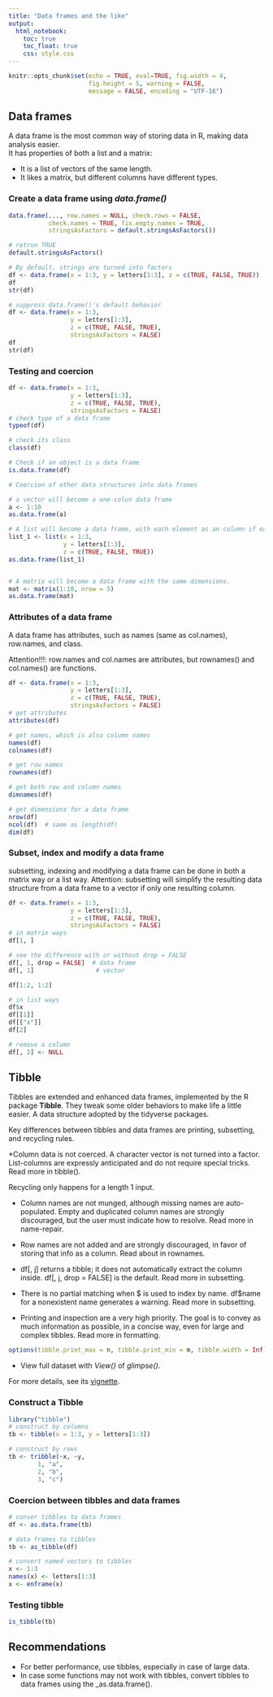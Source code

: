 ---
title: "Data frames and the like"
output: 
  html_notebook:
    toc: true
    toc_float: true
    css: style.css
---

```{r include = FALSE}
knitr::opts_chunk$set(echo = TRUE, eval=TRUE, fig.width = 4, 
                      fig.height = 5, warning = FALSE, 
                      message = FALSE, encoding = "UTF-16")
```

## Data frames

A data frame is the most common way of storing data in R, making data analysis easier.  
It has properties of both a list and a matrix:  

* It is a list of vectors of the same length.  
* It likes a matrix, but different columns have different types.

### Create a data frame using _data.frame()_

```{r eval = FALSE}

data.frame(..., row.names = NULL, check.rows = FALSE,
           check.names = TRUE, fix.empty.names = TRUE,
           stringsAsFactors = default.stringsAsFactors())

# retrun TRUE
default.stringsAsFactors()
```

```{r}
# By default, strings are turned into factors
df <- data.frame(x = 1:3, y = letters[1:3], z = c(TRUE, FALSE, TRUE))
df
str(df)

# suppress data.frame()'s default behavior
df <- data.frame(x = 1:3, 
                 y = letters[1:3], 
                 z = c(TRUE, FALSE, TRUE), 
                 stringsAsFactors = FALSE)
df
str(df)
```

### Testing and coercion

```{r eval = FALSE}
df <- data.frame(x = 1:3, 
                 y = letters[1:3], 
                 z = c(TRUE, FALSE, TRUE), 
                 stringsAsFactors = FALSE)
# check type of a data frame
typeof(df)

# check its class
class(df)

# Check if an object is a data frame
is.data.frame(df)

# Coercion of other data structures into data frames

# a vector will become a one-colun data frame
a <- 1:10
as.data.frame(a)

# A list will become a data frame, with each element as an column if each list element has the same length; otherwise R throws an error
list_1 <- list(x = 1:3, 
               y = letters[1:3], 
               z = c(TRUE, FALSE, TRUE))
as.data.frame(list_1)


# A matrix will become a data frame with the same dimensions.
mat <- matrix(1:10, nrow = 5)
as.data.frame(mat)
```

### Attributes of a data frame
A data frame has attributes, such as names (same as col.names), row.names, and class.

Attention!!!: row.names and col.names are attributes, but rownames() and col.names() are functions.

```{r eval = FALSE}
df <- data.frame(x = 1:3, 
                 y = letters[1:3], 
                 z = c(TRUE, FALSE, TRUE), 
                 stringsAsFactors = FALSE)
# get attributes
attributes(df)

# get names, which is also column names
names(df)
colnames(df)

# get row names
rownames(df)

# get both row and column names
dimnames(df)

# get dimensions for a data frame 
nrow(df)
ncol(df)  # same as length(df)
dim(df)
```
### Subset, index and modify a data frame
subsetting, indexing and modifying a data frame can be done in both a matrix way or a list way.
Attention: subsetting will simplify the resulting data structure from a data frame to a vector if only one resulting column. 

```{r eval = FALSE}
df <- data.frame(x = 1:3, 
                 y = letters[1:3], 
                 z = c(TRUE, FALSE, TRUE), 
                 stringsAsFactors = FALSE)
# in matrix ways
df[1, ]

# see the difference with or without drop = FALSE
df[, 1, drop = FALSE]  # data frame
df[, 1]                 # vector

df[1:2, 1:2]

# in list ways
df$x
df[[1]]
df[["x"]]
df[2]

# remove a column
df[, 2] <- NULL
```

## Tibble
Tibbles are extended and enhanced data frames, implemented by the R package **Tibble**. They tweak some older behaviors to make life a little easier. A data structure adopted by the tidyverse packages.

Key differences between tibbles and data frames are printing, subsetting, and recycling rules.  

*Column data is not coerced. A character vector is not turned into a factor. List-columns are expressly anticipated and do not require special tricks. Read more in tibble().  

Recycling only happens for a length 1 input.  

* Column names are not munged, although missing names are auto-populated. Empty and duplicated column names are strongly discouraged, but the user must indicate how to resolve. Read more in name-repair.  

* Row names are not added and are strongly discouraged, in favor of storing that info as a column. Read about in rownames.  

* df[, j] returns a tibble; it does not automatically extract the column inside. df[, j, drop = FALSE] is the default. Read more in subsetting.  

* There is no partial matching when $ is used to index by name. df$name for a nonexistent name generates a warning. Read more in subsetting.  

* Printing and inspection are a very high priority. The goal is to convey as much information as possible, in a concise way, even for large and complex tibbles. Read more in formatting.  
```{r eval = FALSE}
options(tibble.print_max = n, tibble.print_min = m, tibble.width = Inf)
```

* View full dataset with _View()_ of _glimpse()_. 

For more details, see its [vignette](https://cran.r-project.org/web/packages/tibble/vignettes/tibble.html).

### Construct a Tibble  
```{r}
library("tibble")
# construct by columns
tb <- tibble(x = 1:3, y = letters[1:3])

# construct by rows
tb <- tribble(~x, ~y, 
        1, "a",
        2, "b",
        3, "c")
```
### Coercion between tibbles and data frames
```{r}
# conver tibbles to data frames
df <- as.data.frame(tb)  

# data frames to tibbles
tb <- as_tibble(df)

# convert named vectors to tibbles
x <- 1:3
names(x) <- letters[1:3]
x <- enframe(x)
```
### Testing tibble
```{r}
is_tibble(tb)
```
## Recommendations  

* For better performance, use tibbles, especially in case of large data.  
* In case some functions may not work with tibbles, convert tibbles to data frames using the _as.data.frame(). 

